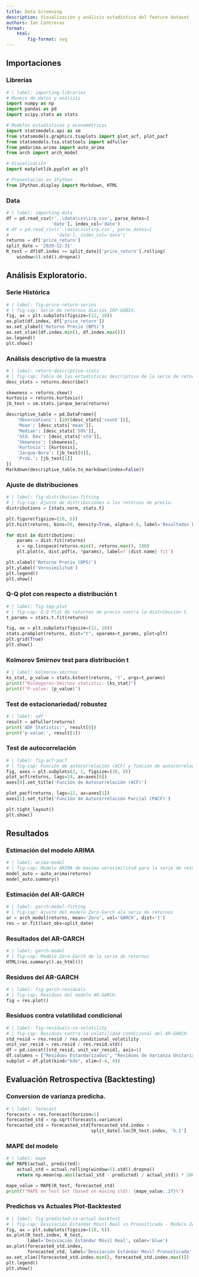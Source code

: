 ```yaml
---
title: Data Screening
description: Visualización y análisis estadístico del feature dataset
authors: Ian Contreras
format:
    html: 
        fig-format: svg
---
```


## Importaciones

### Librerías
```python
# | label: importing-libraries
# Manejo de datos y análisis
import numpy as np
import pandas as pd
import scipy.stats as stats

# Modelos estadísticos y econométricos
import statsmodels.api as sm
from statsmodels.graphics.tsaplots import plot_acf, plot_pacf
from statsmodels.tsa.stattools import adfuller
from pmdarima.arima import auto_arima
from arch import arch_model

# Visualización
import matplotlib.pyplot as plt

# Presentación en IPython
from IPython.display import Markdown, HTML
```

### Data
```python
# | label: importing-data
df = pd.read_csv(r'..\data\csv\irp.csv', parse_dates=[
                 'date'], index_col='date')
# df = pd.read_csv(r'.\data\csv\irp.csv', parse_dates=[
#                  'date'], index_col='date')
returns = df['price_return']
split_date = '2020-12-31'
R_test = df[df.index >= split_date]['price_return'].rolling(
    window=5).std().dropna()
```

## Análisis Exploratorio. 

### Serie Histórica
```python
# | label: fig-price-return-series
# | fig-cap: Serie de retornos diarios IRP-GOBIX.
fig, ax = plt.subplots(figsize=(12, 10))
ax.plot(df.index, df['price_return'])
ax.set_ylabel('Retorno Precio (BPS)')
ax.set_xlim([df.index.min(), df.index.max()])
ax.legend()
plt.show()
```

### Análisis descriptivo de la muestra
```python
# | label: return-descriptive-stats
# | fig-cap: Tabla de las estadísticas descriptiva de la serie de retornos
desc_stats = returns.describe()

skewness = returns.skew()
kurtosis = returns.kurtosis()
jb_test = sm.stats.jarque_bera(returns)

descriptive_table = pd.DataFrame({
    'Observations': [int(desc_stats['count'])],
    'Mean': [desc_stats['mean']],
    'Median': [desc_stats['50%']],
    'Std. Dev': [desc_stats['std']],
    'Skewness': [skewness],
    'Kurtosis': [kurtosis],
    'Jarque-Bera': [jb_test[0]],
    'Prob.': [jb_test[1]]
})
Markdown(descriptive_table.to_markdown(index=False))
```

### Ajuste de distribuciones
```python
# | label: fig-distribution-fitting
# | fig-cap: Ajuste de distribuciones a los retornos de precio.
distributions = [stats.norm, stats.t]

plt.figure(figsize=(10, 6))
plt.hist(returns, bins=50, density=True, alpha=0.6, label='Resultados Empíricos')

for dist in distributions:
    params = dist.fit(returns)
    x = np.linspace(returns.min(), returns.max(), 100)
    plt.plot(x, dist.pdf(x, *params), label=f'{dist.name} fit')

plt.xlabel('Retorno Precio (BPS)')
plt.ylabel('Verosimilitud')
plt.legend()
plt.show()
```

### Q-Q plot con respecto a distribución t
```python
# | label: fig-tqq-plot
# | fig-cap: Q-Q Plot de retornos de precio contra la distribución t.
t_params = stats.t.fit(returns)

fig, ax = plt.subplots(figsize=(12, 10))
stats.probplot(returns, dist="t", sparams=t_params, plot=plt)
plt.grid(True)
plt.show()
```

### Kolmorov Smirnov test para distribución t
```python
# | label: kolmorov-smirnov
ks_stat, p_value = stats.kstest(returns, 't', args=t_params)
print(f"Kolmogorov-Smirnov statistic: {ks_stat}")
print(f"P-value: {p_value}")
```

### Test de estacionariedad/ robustez
```python
# | label: adf
result = adfuller(returns)
print('ADF Statistic:', result[0])
print('p-value:', result[1])
```

### Test de autocorrelación
```python
# | label: fig-acf-pacf
# | fig-cap: Función de autocorrelación (ACF) y función de autocorrelación parcial (PACF) de los retornos.
fig, axes = plt.subplots(2, 1, figsize=(10, 8))
plot_acf(returns, lags=24, ax=axes[0])
axes[0].set_title('Función de Autocorrelación (ACF)')

plot_pacf(returns, lags=12, ax=axes[1])
axes[1].set_title('Función de Autocorrelación Parcial (PACF)')

plt.tight_layout()
plt.show()
```

## Resultados 
### Estimación del modelo ARIMA 
```python
# | label: arima-model
# | fig-cap: Modelo ARIMA de maxima verosimilitud para la serie de retornos. 
model_auto = auto_arima(returns)
model_auto.summary()
```

### Estimación del AR-GARCH
```python
# | label: garch-model-fitting
# | fig-cap: Ajuste del modelo Zero-Garch ala serie de retornos
ar = arch_model(returns, mean='Zero', vol='GARCH', dist='t')
res = ar.fit(last_obs=split_date)
```

### Resultados del AR-GARCH
```python
# | label: garch-model
# | fig-cap: Modelo Zero-Garch de la serie de retornos
HTML(res.summary().as_html())
```

### Residuos del AR-GARCH
```python
# | label: fig-garch-residuals
# | fig-cap: Residuos del modelo AR-GARCH.
fig = res.plot()
```

### Residuos contra volatilidad condicional
```python
# | label: fig-residuals-vs-volatility
# | fig-cap: Residuos contra la volatilidad condicional del AR-GARCH.
std_resid = res.resid / res.conditional_volatility
unit_var_resid = res.resid / res.resid.std()
df = pd.concat([std_resid, unit_var_resid], axis=1)
df.columns = ["Residuos Estandarizados", "Residuos de Varianza Unitaria"]
subplot = df.plot(kind="kde", xlim=(-4, 4))
```

## Evaluación Retrospectiva (Backtesting)

### Conversion de varianza predicha. 
```python
# | label: forecast
forecasts = res.forecast(horizon=1)
forecasted_std = np.sqrt(forecasts.variance)
forecasted_std = forecasted_std[forecasted_std.index >
                                split_date].loc[R_test.index, 'h.1']
```

### MAPE del modelo
```python
# | label: mape
def MAPE(actual, predicted):
    actual_std = actual.rolling(window=5).std().dropna()
    return np.mean(np.abs((actual_std - predicted) / actual_std)) * 100

mape_value = MAPE(R_test, forecasted_std)
print(f"MAPE on Test Set (based on moving std): {mape_value:.2f}%")
```

### Predichos vs Actuales Plot-Backtested
```python
# | label: fig-predicted-vs-actual-backtest
# | fig-cap: Desviación Estándar Móvil Real vs Pronosticada - Modelo Zero-GARCH
fig, ax = plt.subplots(figsize=(10, 6))
ax.plot(R_test.index, R_test,
        label='Desviación Estándar Móvil Real', color='blue')
ax.plot(forecasted_std.index,
        forecasted_std, label='Desviación Estándar Móvil Pronosticada', color='red', linestyle='--')
ax.set_xlim([forecasted_std.index.min(), forecasted_std.index.max()])
plt.legend()
plt.show()
```
